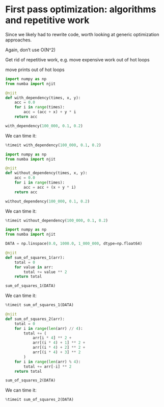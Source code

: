 # First pass optimization: algorithms and repetitive work

Since we likely had to rewrite code, worth looking at generic optimization approaches.

Again, don't use O(N^2)

Get rid of repetitive work, e.g. move expensive work out of hot loops

move prints out of hot loops

```python
import numpy as np
from numba import njit

@njit
def with_dependency(times, x, y):
    acc = 0.0
    for i in range(times):
        acc = (acc + x) + y * i
    return acc

with_dependency(100_000, 0.1, 0.2)
```

We can time it:

```python
%timeit with_dependency(100_000, 0.1, 0.2)
```


```python
import numpy as np
from numba import njit

@njit
def without_dependency(times, x, y):
    acc = 0.0
    for i in range(times):
        acc = acc + (x + y * i)
    return acc

without_dependency(100_000, 0.1, 0.2)
```

We can time it:

```python
%timeit without_dependency(100_000, 0.1, 0.2)
```

```python
import numpy as np
from numba import njit

DATA = np.linspace(0.0, 1000.0, 1_000_000, dtype=np.float64)

@njit
def sum_of_squares_1(arr):
    total = 0
    for value in arr:
        total += value ** 2
    return total

sum_of_squares_1(DATA)
```

We can time it:

```python
%timeit sum_of_squares_1(DATA)
```


```python
@njit
def sum_of_squares_2(arr):
    total = 0
    for i in range(len(arr) // 4):
        total += (
            arr[i * 4] ** 2 +
            arr[(i * 4) + 1] ** 2 +
            arr[(i * 4) + 2] ** 2 +
            arr[(i * 4) + 3] ** 2
        )
    for i in range(len(arr) % 4):
        total += arr[-i] ** 2
    return total

sum_of_squares_2(DATA)
```

We can time it:

```python
%timeit sum_of_squares_2(DATA)
```

